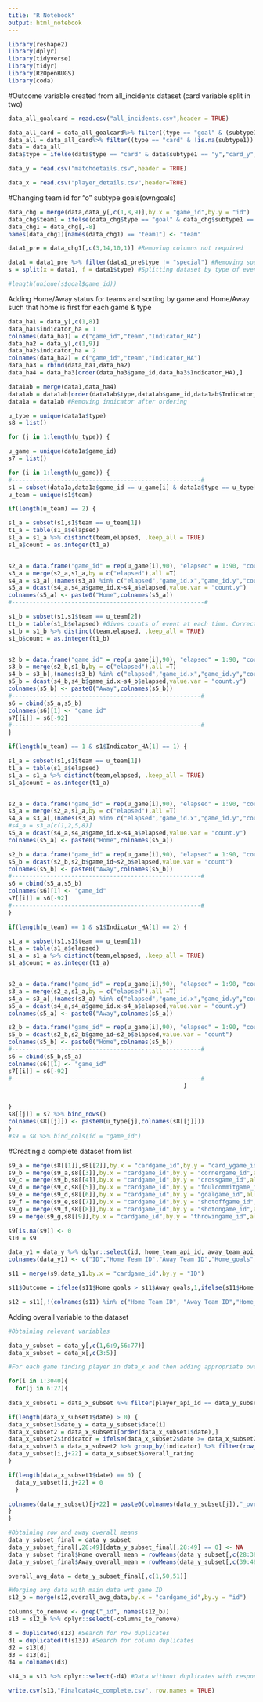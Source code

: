 ---
title: "R Notebook"
output: html_notebook
---

```{r warning=FALSE}
library(reshape2)
library(dplyr)
library(tidyverse)
library(tidyr)
library(R2OpenBUGS)
library(coda)
```

#Outcome variable created from all_incidents dataset (card variable split in two)

```{r}
data_all_goalcard = read.csv("all_incidents.csv",header = TRUE)

data_all_card = data_all_goalcard%>% filter((type == "goal" & (subtype1 =="n"|subtype1 =="o"|subtype1 =="p"))| type != "goal") #Remove all goal subtype1's except o,n,p
data_all = data_all_card%>% filter((type == "card" & !is.na(subtype1))|type != "card") #Remove all NA card subtype1's
data = data_all
data$type = ifelse(data$type == "card" & data$subtype1 == "y","card_y",data$type) #Separating red and yellow cards
```

```{r}
data_y = read.csv("matchdetails.csv",header = TRUE)
```

```{r}
data_x = read.csv("player_details.csv",header=TRUE)
```

#Changing team id for "o" subtype goals(owngoals)

```{r}
data_chg = merge(data,data_y[,c(1,8,9)],by.x = "game_id",by.y = "id")
data_chg$team1 = ifelse(data_chg$type == "goal" & data_chg$subtype1 == "o" & data_chg$team == data_chg$home_team_api_id,data_chg$away_team_api_id,ifelse(data_chg$type == "goal" & data_chg$subtype1 == "o" & data_chg$team == data_chg$away_team_api_id,data_chg$home_team_api_id,data_chg$team))
data_chg1 = data_chg[,-8]
names(data_chg1)[names(data_chg1) == "team1"] <- "team"
```

```{r}
data1_pre = data_chg1[,c(3,14,10,1)] #Removing columns not required
```

```{r}
data1 = data1_pre %>% filter(data1_pre$type != "special") #Removing speicals because of all zero columns
s = split(x = data1, f = data1$type) #Splitting dataset by type of event

#length(unique(s$goal$game_id))
```

Adding Home/Away status for teams and sorting by game and Home/Away such that home is first for each game & type

```{r}
data_ha1 = data_y[,c(1,8)]
data_ha1$indicator_ha = 1
colnames(data_ha1) = c("game_id","team","Indicator_HA")
data_ha2 = data_y[,c(1,9)] 
data_ha2$indicator_ha = 2
colnames(data_ha2) = c("game_id","team","Indicator_HA")
data_ha3 = rbind(data_ha1,data_ha2)
data_ha4 = data_ha3[order(data_ha3$game_id,data_ha3$Indicator_HA),]

data1ab = merge(data1,data_ha4)
data1ab = data1ab[order(data1ab$type,data1ab$game_id,data1ab$Indicator_HA),]
data1a = data1ab #Removing indicator after ordering
```

```{r}
u_type = unique(data1a$type)
s8 = list()

for (j in 1:length(u_type)) {

u_game = unique(data1a$game_id)
s7 = list()

for (i in 1:length(u_game)) {
#------------------------------------------------------#
s1 = subset(data1a,data1a$game_id == u_game[i] & data1a$type == u_type[j])
u_team = unique(s1$team)

if(length(u_team) == 2) {

s1_a = subset(s1,s1$team == u_team[1])
t1_a = table(s1_a$elapsed)
s1_a = s1_a %>% distinct(team,elapsed, .keep_all = TRUE)
s1_a$count = as.integer(t1_a)


s2_a = data.frame("game_id" = rep(u_game[i],90), "elapsed" = 1:90, "count" = NA)
s3_a = merge(s2_a,s1_a,by = c("elapsed"),all =T)
s4_a = s3_a[,(names(s3_a) %in% c("elapsed","game_id.x","game_id.y","count.y"))]
s5_a = dcast(s4_a,s4_a$game_id.x~s4_a$elapsed,value.var = "count.y")
colnames(s5_a) <- paste0("Home",colnames(s5_a))
#-------------------------------------------------------#

s1_b = subset(s1,s1$team == u_team[2])
t1_b = table(s1_b$elapsed) #Gives counts of event at each time. Corrects for instances where we have same event happen many times in the same minute.
s1_b = s1_b %>% distinct(team,elapsed, .keep_all = TRUE)
s1_b$count = as.integer(t1_b)


s2_b = data.frame("game_id" = rep(u_game[i],90), "elapsed" = 1:90, "count" = NA)
s3_b = merge(s2_b,s1_b,by = c("elapsed"),all =T)
s4_b = s3_b[,(names(s3_b) %in% c("elapsed","game_id.x","game_id.y","count.y"))]
s5_b = dcast(s4_b,s4_b$game_id.x~s4_b$elapsed,value.var = "count.y")
colnames(s5_b) <- paste0("Away",colnames(s5_b))
#------------------------------------------------------#
s6 = cbind(s5_a,s5_b)
colnames(s6)[1] <- "game_id"
s7[[i]] = s6[-92]
#------------------------------------------------------#
}

if(length(u_team) == 1 & s1$Indicator_HA[1] == 1) {

s1_a = subset(s1,s1$team == u_team[1])
t1_a = table(s1_a$elapsed)
s1_a = s1_a %>% distinct(team,elapsed, .keep_all = TRUE)
s1_a$count = as.integer(t1_a)


s2_a = data.frame("game_id" = rep(u_game[i],90), "elapsed" = 1:90, "count" = NA)
s3_a = merge(s2_a,s1_a,by = c("elapsed"),all =T)
s4_a = s3_a[,(names(s3_a) %in% c("elapsed","game_id.x","game_id.y","count.y"))]
#s4_a = s3_a[c(1,2,5,8)]
s5_a = dcast(s4_a,s4_a$game_id.x~s4_a$elapsed,value.var = "count.y")
colnames(s5_a) <- paste0("Home",colnames(s5_a))

s2_b = data.frame("game_id" = rep(u_game[i],90), "elapsed" = 1:90, "count" = NA)
s5_b = dcast(s2_b,s2_b$game_id~s2_b$elapsed,value.var = "count")
colnames(s5_b) <- paste0("Away",colnames(s5_b))
#------------------------------------------------------#
s6 = cbind(s5_a,s5_b)
colnames(s6)[1] <- "game_id"
s7[[i]] = s6[-92]
#------------------------------------------------------#
}

if(length(u_team) == 1 & s1$Indicator_HA[1] == 2) {

s1_a = subset(s1,s1$team == u_team[1])
t1_a = table(s1_a$elapsed)
s1_a = s1_a %>% distinct(team,elapsed, .keep_all = TRUE)
s1_a$count = as.integer(t1_a)


s2_a = data.frame("game_id" = rep(u_game[i],90), "elapsed" = 1:90, "count" = NA)
s3_a = merge(s2_a,s1_a,by = c("elapsed"),all =T)
s4_a = s3_a[,(names(s3_a) %in% c("elapsed","game_id.x","game_id.y","count.y"))]
s5_a = dcast(s4_a,s4_a$game_id.x~s4_a$elapsed,value.var = "count.y")
colnames(s5_a) <- paste0("Away",colnames(s5_a))

s2_b = data.frame("game_id" = rep(u_game[i],90), "elapsed" = 1:90, "count" = NA)
s5_b = dcast(s2_b,s2_b$game_id~s2_b$elapsed,value.var = "count")
colnames(s5_b) <- paste0("Home",colnames(s5_b))
#------------------------------------------------------#
s6 = cbind(s5_b,s5_a)
colnames(s6)[1] <- "game_id"
s7[[i]] = s6[-92]
#------------------------------------------------------#
                                                  }


}
s8[[j]] = s7 %>% bind_rows()
colnames(s8[[j]]) <- paste0(u_type[j],colnames(s8[[j]]))
}
#s9 = s8 %>% bind_cols(id = "game_id")
```

#Creating a complete dataset from list

```{r}
s9_a = merge(s8[[1]],s8[[2]],by.x = "cardgame_id",by.y = "card_ygame_id",all = TRUE)
s9_b = merge(s9_a,s8[[3]],by.x = "cardgame_id",by.y = "cornergame_id",all = TRUE)
s9_c = merge(s9_b,s8[[4]],by.x = "cardgame_id",by.y = "crossgame_id",all = TRUE)
s9_d = merge(s9_c,s8[[5]],by.x = "cardgame_id",by.y = "foulcommitgame_id",all = TRUE)
s9_e = merge(s9_d,s8[[6]],by.x = "cardgame_id",by.y = "goalgame_id",all = TRUE)
s9_f = merge(s9_e,s8[[7]],by.x = "cardgame_id",by.y = "shotoffgame_id",all = TRUE)
s9_g = merge(s9_f,s8[[8]],by.x = "cardgame_id",by.y = "shotongame_id",all = TRUE)
s9 = merge(s9_g,s8[[9]],by.x = "cardgame_id",by.y = "throwingame_id",all = TRUE)
```

```{r}
s9[is.na(s9)] <- 0
s10 = s9
```

```{r}
data_y1 = data_y %>% dplyr::select(id, home_team_api_id, away_team_api_id, home_team_goal, away_team_goal)
colnames(data_y1) <- c("ID","Home Team ID","Away Team ID","Home_goals","Away_goals")
```

```{r}
s11 = merge(s9,data_y1,by.x = "cardgame_id",by.y = "ID")

s11$Outcome = ifelse(s11$Home_goals > s11$Away_goals,1,ifelse(s11$Home_goals == s11$Away_goals,0,-1))

s12 = s11[,!(colnames(s11) %in% c("Home Team ID", "Away Team ID","Home_goals","Away_goals"))]
```

Adding overall variable to the dataset

```{r}
#Obtaining relevant variables

data_y_subset = data_y[,c(1,6:9,56:77)]
data_x_subset = data_x[,c(3:5)] 

#For each game finding player in data_x and then adding appropriate overall after comparing the dates of the overall rating and game. Looping this over all 22 players in the game and then further over all 3040 matches.

for(i in 1:3040){
  for(j in 6:27){
  
data_x_subset1 = data_x_subset %>% filter(player_api_id == data_y_subset[i,j])

if(length(data_x_subset1$date) > 0) {
data_x_subset1$date_y = data_y_subset$date[i]
data_x_subset2 = data_x_subset1[order(data_x_subset1$date),]
data_x_subset2$indicator = ifelse(data_x_subset2$date >= data_x_subset2$date_y, 1,0)
data_x_subset3 = data_x_subset2 %>% group_by(indicator) %>% filter(row_number() == n() & indicator == 0)
data_y_subset[i,j+22] = data_x_subset3$overall_rating
}

if(length(data_x_subset1$date) == 0) {
  data_y_subset[i,j+22] = 0
  }

colnames(data_y_subset)[j+22] = paste0(colnames(data_y_subset[j]),"_ovr")
}
}

#Obtaining row and away overall means
data_y_subset_final = data_y_subset
data_y_subset_final[,28:49][data_y_subset_final[,28:49] == 0] <- NA
data_y_subset_final$Home_overall_mean = rowMeans(data_y_subset[,c(28:38)],na.rm = TRUE)
data_y_subset_final$Away_overall_mean = rowMeans(data_y_subset[,c(39:48)],na.rm = TRUE)

overall_avg_data = data_y_subset_final[,c(1,50,51)]

```

```{r}
#Merging avg data with main data wrt game ID
s12_b = merge(s12,overall_avg_data,by.x = "cardgame_id",by.y = "id")
```

```{r}

columns_to_remove <- grep("_id", names(s12_b))
s13 = s12_b %>% dplyr::select(-columns_to_remove)
```

```{r}
d = duplicated(s13) #Search for row duplicates
d1 = duplicated(t(s13)) #Search for column duplicates
d2 = s13[d]
d3 = s13[d1]
d4 = colnames(d3)

s14_b = s13 %>% dplyr::select(-d4) #Data without duplicates with response variable
```

```{r}
write.csv(s13,"Finaldata4c_complete.csv", row.names = TRUE)
```
